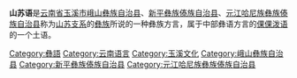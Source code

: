 {{unreferenced|time=2010-12-23T08:25:20+00:00}}
'''山苏语'''是[[云南省|云南省]][[玉溪市|玉溪市]][[峨山彝族自治县|峨山彝族自治县]]、[[新平彝族傣族自治县|新平彝族傣族自治县]]、[[元江哈尼族彝族傣族自治县|元江哈尼族彝族傣族自治县]]称为[[山苏支系|山苏支系]]的[[彝族|彝族]]所说的一种彝族方言，属于中部彝语方言的[[倮倮泼语|倮倮泼语]]的一个土语。

{{中國語言}}
[[Category:彝語|Category:彝語]]
[[Category:云南语言|Category:云南语言]]
[[Category:玉溪文化|Category:玉溪文化]]
[[Category:峨山彝族自治县|Category:峨山彝族自治县]]
[[Category:新平彝族傣族自治县|Category:新平彝族傣族自治县]]
[[Category:元江哈尼族彝族傣族自治县|Category:元江哈尼族彝族傣族自治县]]